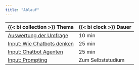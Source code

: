 ```yaml
---
title: "Ablauf"
---
```


| {{< bi collection >}} Thema | {{< bi clock >}} Dauer |
|-------|--------|
| [Auswertung der Umfrage](umfrage/index.qmd) | 10 min |
| [Input: Wie Chatbots denken](wie-chatbots-denken/index.qmd) | 25 min |
| [Input: Chatbot Agenten](chatbot-agenten/index.qmd) | 25 min |
| [Input: Prompting](prompting/index.qmd) | Zum Selbststudium |
